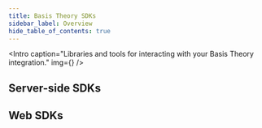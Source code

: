 ```yaml
---
title: Basis Theory SDKs
sidebar_label: Overview
hide_table_of_contents: true
---
```




<Intro
  caption="Libraries and tools for interacting with your Basis Theory integration."
  img={<Image />}
/>

## Server-side SDKs

<a href="/docs/sdks/server-side/dotnet">
  <SdkCard
    title=".NET SDK"
    icon={SDK.DOT_NET}
    repository="basistheory-dotnet"
  />
</a>

<a href="/docs/sdks/server-side/go">
  <SdkCard
    title="Go SDK"
    icon={SDK.GO}
    repository="basistheory-go"
  />
</a>

<a href="/docs/sdks/server-side/node">
  <SdkCard
    title="Node.js SDK"
    icon={SDK.NODE}
    repository="basis-theory-js"
  />
</a>

<a href="/docs/sdks/server-side/python">
  <SdkCard
    title="Python SDK"
    icon={SDK.PYTHON}
    repository="basistheory-python"
  />
</a>

<a href="/docs/sdks/server-side/terraform">
  <SdkCard
    title="Terraform SDK"
    icon={SDK.TERRAFORM}
    repository="terraform-provider-basistheory"
  />
</a>

## Web SDKs

<a href="/docs/sdks/web/javascript-elements">
  <SdkCard
    title="JavaScript Elements SDK"
    icon={SDK.JAVASCRIPT}
    repository="basis-theory-js"
  />
</a>

<a href="/docs/sdks/web/react-elements">
  <SdkCard
    title="React Elements SDK"
    icon={SDK.REACT}
    repository="basis-theory-react"
  />
</a>

